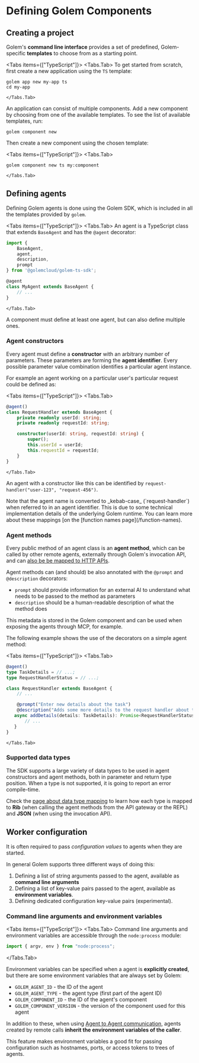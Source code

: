 
# Defining Golem Components

## Creating a project

Golem's **command line interface** provides a set of predefined, Golem-specific **templates** to choose from as a starting point.

<Tabs items={["TypeScript"]}>
    <Tabs.Tab>
To get started from scratch, first create a new application using the `TS` template:

```shell copy
golem app new my-app ts
cd my-app
```
    </Tabs.Tab>
</Tabs>

An application can consist of multiple components. Add a new component by choosing from one of the available templates. To see the list of available templates, run:

```shell copy
golem component new
```

Then create a new component using the chosen template:

<Tabs items={["TypeScript"]}>
    <Tabs.Tab>
```shell copy
golem component new ts my:component
```
    </Tabs.Tab>
</Tabs>

## Defining agents

Defining Golem agents is done using the Golem SDK, which is included in all the templates provided by `golem`.

<Tabs items={["TypeScript"]}>
    <Tabs.Tab>
An agent is a TypeScript class that extends `BaseAgent` and has the `@agent` decorator:

```typescript
import {
    BaseAgent,
    agent,
    description,
    prompt
} from '@golemcloud/golem-ts-sdk';

@agent
class MyAgent extends BaseAgent {
    // ...
}
```
    </Tabs.Tab>
</Tabs>

A component must define at least one agent, but can also define multiple ones.

### Agent constructors
Every agent must define a **constructor** with an arbitrary number of parameters. These parameters are forming the **agent identifier**. Every possible parameter value combination identifies a particular agent instance.

For example an agent working on a particular user's particular request could be defined as:

<Tabs items={["TypeScript"]}>
    <Tabs.Tab>
```typescript
@agent()
class RequestHandler extends BaseAgent {
    private readonly userId: string;
    private readonly requestId: string;

    constructor(userId: string, requestId: string) {
        super();
        this.userId = userId;
        this.requestId = requestId;
    }
}
```
    </Tabs.Tab>
</Tabs>

An agent with a constructor like this can be identified by `request-handler("user-123", "request-456")`.

<Callout type="info">
    Note that the agent name is converted to _kebab-case_ (`request-handler`) when referred to in an agent identifier. This is due to some technical implementation details of the underlying Golem runtime. You can learn more about these mappings [on the [function names page](/function-names).
</Callout>

### Agent methods

Every public method of an agent class is an **agent method**, which can be called by other remote agents, externally through Golem's invocation API, and can [also be be mapped to HTTP APIs](/invoke/making-custom-apis).

Agent methods can (and should) be also annotated with the `@prompt` and `@description` decorators:
- `prompt` should provide information for an external AI to understand what needs to be passed to the method as parameters
- `description` should be a human-readable description of what the method does

This metadata is stored in the Golem component and can be used when exposing the agents through MCP, for example.

The following example shows the use of the decorators on a simple agent method:

<Tabs items={["TypeScript"]}>
    <Tabs.Tab>
```typescript
@agent()
type TaskDetails = // ...;
type RequestHandlerStatus = // ...;

class RequestHandler extends BaseAgent {
    // ...

    @prompt("Enter new details about the task")
    @description("Adds some more details to the request handler about the task being performed. The result is an update of the current status.")
   async addDetails(details: TaskDetails): Promise<RequestHandlerStatus> {
       // ...
   }
}
```
    </Tabs.Tab>
</Tabs>

### Supported data types
The SDK supports a large variety of data types to be used in agent constructors and agent methods, both in parameter and return type position. When a type is not supported, it is going to report an error compile-time.

Check the [page about data type mapping](/json-wave-mapping) to learn how each type is mapped to **Rib** (when calling the agent methods from the API gateway or the REPL) and **JSON** (when using the invocation API).

## Worker configuration

It is often required to pass _configuration values_ to agents when they are started.

In general Golem supports three different ways of doing this:

1. Defining a list of string arguments passed to the agent, available as **command line arguments**
2. Defining a list of key-value pairs passed to the agent, available as **environment variables**.
3. Defining dedicated configuration key-value pairs (experimental).

### Command line arguments and environment variables

<Tabs items={["TypeScript"]}>
<Tabs.Tab>
Command line arguments and environment variables are accessible through the `node:process` module:

```typescript
import { argv, env } from "node:process";
```
</Tabs.Tab>
</Tabs>

Environment variables can be specified when a agent is **explicitly created**, but there are some environment variables that are always set by Golem:

- `GOLEM_AGENT_ID` - the ID of the agent
- `GOLEM_AGENT_TYPE` - the agent type (first part of the agent ID)
- `GOLEM_COMPONENT_ID` - the ID of the agent's component
- `GOLEM_COMPONENT_VERSION` - the version of the component used for this agent

In addition to these, when using [Agent to Agent communication](/develop/rpc), agents created by remote calls **inherit the environment variables of the caller**.

This feature makes environment variables a good fit for passing configuration such as hostnames, ports, or access tokens to trees of agents.
